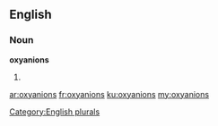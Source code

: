 ==English==

===Noun===
'''oxyanions'''

# {{plural of|oxyanion}}

[[Category:English plurals]]

[[ar:oxyanions]]
[[fr:oxyanions]]
[[ku:oxyanions]]
[[my:oxyanions]]